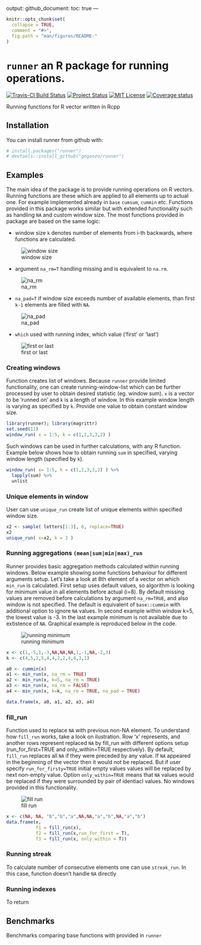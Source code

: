 <!-- rmarkdown v1 -->
---
output: 
  github_document:
    toc: true
---

<!-- README.md is generated from README.Rmd. Please edit that file -->
```r
knitr::opts_chunk$set(
  collapse = TRUE,
  comment = "#>",
  fig.path = "man/figures/README-"
)
```


# `runner` an R package for running operations.
[![Travis-CI Build Status](https://travis-ci.org/gogonzo/runner.svg?branch=master)](https://travis-ci.org/gogonzo/runner)
[![Project Status](http://www.repostatus.org/badges/latest/active.svg)](http://www.repostatus.org/#active)
[![MIT License](https://badges.frapsoft.com/os/mit/mit.svg)](https://opensource.org/licenses/mit-license.php)
[![Coverage status](https://codecov.io/gh/gogonzo/runner/branch/master/graph/badge.svg)](https://codecov.io/github/gogonzo/runner?branch=master)

Running functions for R vector written in Rcpp

## Installation

You can install runner from github with:

```r
# install.packages("runner")
# devtools::install_github("gogonzo/runner")
```

## Examples
The main idea of the package is to provide running operations on R vectors. Running functions are these which are applied to all elements up to actual one. For example implemented already in `base` `cumsum`, `cummin` etc. Functions provided in this package works similar but with extended functionality such as handling `NA` and custom window size. The most functions provided in package are based on the same logic:  

- window size `k` denotes number of elements from i-th backwards, where functions are calculated.  

![window size](man/figures/running_window.png)

- argument `na_rm=T` handling missing and is equivalent to `na.rm`.

![na_rm](man/figures/running_sum_narm.png)

- `na_pad=T` if window size exceeds number of available elements, than first `k-1` elements are filled with `NA`.  

![na_pad](man/figures/running_sum_napad.png)

- `which` used with running index, which value ('first' or 'last')

![first or last](man/figures/running_max_firstlast.png)

### Creating windows
Function creates list of windows. Because `runner` provide limited functionality, one can create running-window-list which can be further processed by user to obtain desired statistic (eg. window sum). `x` is a vector to be 'runned on' and `k` is a length of window. In this example window length is varying as specified by `k`. Provide one value to obtain constant window size.

```r
library(runner); library(magrittr)
set.seed(11)
window_run( x = 1:5, k = c(1,2,3,3,2) )
```

Such windows can be used in further calculations, with any R function. Example below shows how to obtain running `sum` in specified, varying window length (specified by `k`).

```r
window_run( x= 1:5, k = c(1,2,3,3,2) ) %>%
  lapply(sum) %>%
  unlist
```
### Unique elements in window
User can use `unique_run` create list of unique elements within specified window size.
```r
x2 <- sample( letters[1:3], 6, replace=TRUE)
x2 
unique_run( x=x2, k = 3 )
```

### Running aggregations `(mean|sum|min|max)_run`

Runner provides basic aggregation methods calculated within running windows. Below example showing some functions behaviour for different arguments setup. Let's take a look at 8th element of a vector on which `min_run` is calculated. 
First setup uses default values, so algorithm is looking for minimum value in all elements before actual (i=8). By default missing values are removed before calculations by argument `na_rm=TRUE`, and also window is not specified. The default is equivalent of `base::cummin` with additional option to ignore `NA` values. In second example within window k=5, the lowest value is -3. In the last example minimum is not available due to extistence of `NA`. Graphical example is reproduced below in the code.

![running minimum](man/figures/running_minimum.png)

```r
x <- c(1,-5,1,-3,NA,NA,NA,1,-1,NA,-2,3)
k <- c(4,5,2,5,4,4,2,2,4,4,3,1)

a0 <- cummin(x)
a1 <- min_run(x, na_rm = TRUE)
a2 <- min_run(x, k=5, na_rm = TRUE)
a3 <- min_run(x, na_rm = FALSE)
a4 <- min_run(x, k=k, na_rm = TRUE, na_pad = TRUE)

data.frame(x, a0, a1, a2, a3, a4)
```


### fill_run
Function used to replace `NA` with previous non-NA element. To understand how `fill_run` works, take a look on ilustration. Row 'x' represents, and another rows represent replaced `NA` by fill_run with different options setup (run_for_first=TRUE and only_within=TRUE respectively). By default, `fill_run` replaces all `NA` if they were preceded by any value. If `NA` appeared in the beginning of the vector then it would not be replaced. But if user specify `run_for_firsty=TRUE` initial empty values values will be replaced by next non-empty value. Option `only_within=TRUE` means that `NA` values would be replaced if they were surrounded by pair of identiacl values. No windows provided in this functionality.

![fill run](man/figures/fill_run.png)

```r
x <- c(NA, NA, "b","b","a",NA,NA,"a","b",NA,"a","b")
data.frame(x, 
           f1 = fill_run(x), 
           f2 = fill_run(x,run_for_first = T), 
           f3 = fill_run(x, only_within = T))
```

### Running streak

To calculate number of consecutive elements one can use `streak_run`. In this case, function doesn't handle `NA` directly 

### Running indexes

To return 



## Benchmarks

Benchmarks comparing base functions with provided in `runner` 

